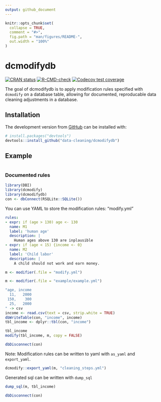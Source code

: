 ```yaml
---
output: github_document
---
```


<!-- README.md is generated from README.Rmd. Please edit that file -->

```r
knitr::opts_chunk$set(
  collapse = TRUE,
  comment = "#>",
  fig.path = "man/figures/README-",
  out.width = "100%"
)
```

# dcmodifydb

<!-- badges: start -->
[![CRAN status](https://www.r-pkg.org/badges/version/dcmodifydb)](https://CRAN.R-project.org/package=dcmodifydb)
[![R-CMD-check](https://github.com/data-cleaning/dcmodifydb/workflows/R-CMD-check/badge.svg)](https://github.com/data-cleaning/dcmodifydb/actions)
[![Codecov test coverage](https://codecov.io/gh/data-cleaning/dcmodifydb/branch/main/graph/badge.svg)](https://codecov.io/gh/data-cleaning/dcmodifydb?branch=main)
<!-- badges: end -->

The goal of dcmodifydb is to apply modification rules specified with `dcmodify` 
on a database table, allowing for documented, reproducable data cleaning adjustments
in a database.

## Installation

<!-- You can install the released version of dcmodifydb from [CRAN](https://CRAN.R-project.org) with: -->

<!-- ``` r -->
<!-- install.packages("dcmodifydb") -->
<!-- ``` -->

The development version from [GitHub](https://github.com/) can be installed with:

``` r
# install.packages("devtools")
devtools::install_github("data-cleaning/dcmodifydb")
```
## Example


```r
```


### Documented rules


```r
library(DBI)
library(dcmodify)
library(dcmodifydb)
con <- dbConnect(RSQLite::SQLite())
```


You can use YAML to store the modification rules: "modify.yml"

```yaml
rules:
- expr: if (age > 130) age <- 130
  name: M1
  label: 'human age'
  description: |
    Human ages above 130 are inplausible
- expr: if (age < 15) {income <- 0}
  name: M2
  label: 'Child labor'
  description: |
    A child should not work and earn money.
```

```r
m <- modifier(.file = "modify.yml")
```

```r
m <- modifier(.file = "example/example.yml")
```

```r
"age, income
  11,   2000
 150,    300
  25,   2000
" -> csv
income <- read.csv(text = csv, strip.white = TRUE)
dbWriteTable(con, "income", income)
tbl_income <- dplyr::tbl(con, "income")

tbl_income
modify(tbl_income, m, copy = FALSE)
```

```r
dbDisconnect(con)
```

Note: Modification rules can be written to yaml with `as_yaml` and `export_yaml`.

```r
dcmodify::export_yaml(m, "cleaning_steps.yml")
```

Generated sql can be written with `dump_sql`

```r
dump_sql(m, tbl_income)
```


```r
dbDisconnect(con)
```
